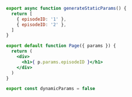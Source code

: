 ```jsx
export async function generateStaticParams() {
  return [
    { episodeID: '1' },
    { episodeID: '2' },
  ]
}

export default function Page({ params }) {
  return (
    <div>
      <h1>{ p.params.episodeID }</h1>
    </div>
  )
}

export const dynamicParams = false
```